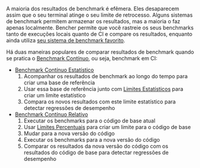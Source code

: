 A maioria dos resultados de benchmark é efêmera.
Eles desaparecem assim que o seu terminal atinge o seu limite de retrocesso.
Alguns sistemas de benchmark permitem armazenar os resultados, mas a maioria o faz apenas localmente.
Bencher permite que você rastreie os seus benchmarks tanto de execuções locais quanto de CI e compare os resultados,
enquanto ainda utiliza [seu sistema de benchmark favorito][adapters].

Há duas maneiras populares de comparar resultados de benchmark quando se pratica o [Benchmark Contínuo][continuous benchmarking], ou seja, benchmark em CI:

- [Benchmark Contínuo Estatístico][statistical continuous benchmarking]
  1. Acompanhar os resultados de benchmark ao longo do tempo para criar uma base de referência
  2. Usar essa base de referência junto com [Limites Estatísticos][thresholds] para criar um limite estatístico
  3. Compara os novos resultados com este limite estatístico para detectar regressões de desempenho
- [Benchmark Contínuo Relativo][relative continuous benchmarking]
  1. Executar os benchmarks para o código de base atual
  2. Usar [Limites Percentuais][percentage thresholds] para criar um limite para o código de base
  3. Mudar para a nova versão do código
  4. Executar os benchmarks para a nova versão do código
  5. Comparar os resultados da nova versão do código com os resultados do código de base para detectar regressões de desempenho

[adapters]: /docs/pt/explanation/adapters/
[continuous benchmarking]: /docs/pt/explanation/continuous-benchmarking/
[thresholds]: /docs/pt/explanation/thresholds/
[percentage thresholds]: /docs/pt/explanation/thresholds/#limites-percentuais

[statistical continuous benchmarking]: #benchmark-contínuo-estatístico
[relative continuous benchmarking]: #benchmark-contínuo-relativo